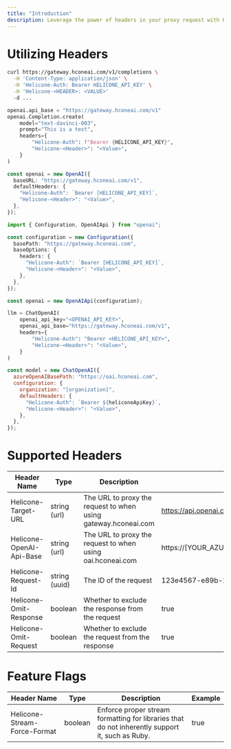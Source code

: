```yaml
---
title: "Introduction"
description: Leverage the power of headers in your proxy request with Helicone to unlock advanced features and capabilities.
---
```


# Utilizing Headers

<CodeGroup>

```bash Curl
curl https://gateway.hconeai.com/v1/completions \
  -H 'Content-Type: application/json' \
  -H 'Helicone-Auth: Bearer HELICONE_API_KEY' \
  -H 'Helicone-<HEADER>: <VALUE>'
  -d ...
```

```python Python
openai.api_base = "https://gateway.hconeai.com/v1"
openai.Completion.create(
    model="text-davinci-003",
    prompt="This is a test",
    headers={
        "Helicone-Auth": f"Bearer {HELICONE_API_KEY}",
        "Helicone-<Header>": "<Value>",
    }
)
```

```typescript Node.js v4+
const openai = new OpenAI({
  baseURL: "https://gateway.hconeai.com/v1",
  defaultHeaders: {
    "Helicone-Auth": `Bearer [HELICONE_API_KEY]`,
    "Helicone-<Header>": "<Value>",
  },
});
```

```typescript Node.js <v4
import { Configuration, OpenAIApi } from "openai";

const configuration = new Configuration({
  basePath: "https://gateway.hconeai.com",
  baseOptions: {
    headers: {
      "Helicone-Auth": `Bearer [HELICONE_API_KEY]`,
      "Helicone-<Header>": "<Value>",
    },
  },
});

const openai = new OpenAIApi(configuration);
```

```python Langchain (Python)
llm = ChatOpenAI(
    openai_api_key="<OPENAI_API_KEY>",
    openai_api_base="https://gateway.hconeai.com/v1",
    headers={
        "Helicone-Auth": "Bearer <HELICONE_API_KEY>",
        "Helicone-<Header>": "<Value>",
    }
)
```

```javascript LangChain JS
const model = new ChatOpenAI({
  azureOpenAIBasePath: "https://oai.hconeai.com",
  configuration: {
    organization: "[organization]",
    defaultHeaders: {
      "Helicone-Auth": `Bearer ${heliconeApiKey}`,
      "Helicone-<Header>": "<Value>",
    },
  },
});
```

</CodeGroup>

# Supported Headers

| Header Name              | Type          | Description                                                    | Example                                               |
| ------------------------ | ------------- | -------------------------------------------------------------- | ----------------------------------------------------- |
| Helicone-Target-URL      | string (url)  | The URL to proxy the request to when using gateway.hconeai.com | https://api.openai.com/v1/engines/davinci/completions |
| Helicone-OpenAI-Api-Base | string (url)  | The URL to proxy the request to when using oai.hconeai.com     | https://[YOUR_AZURE_DOMAIN].openai.azure.com          |
| Helicone-Request-Id      | string (uuid) | The ID of the request                                          | 123e4567-e89b-12d3-a456-426614174000                  |
| Helicone-Omit-Response   | boolean       | Whether to exclude the response from the request               | true                                                  |
| Helicone-Omit-Request    | boolean       | Whether to exclude the request from the response               | true                                                  |

# Feature Flags

| Header Name                  | Type    | Description                                                                                     | Example |
| ---------------------------- | ------- | ----------------------------------------------------------------------------------------------- | ------- |
| Helicone-Stream-Force-Format | boolean | Enforce proper stream formatting for libraries that do not inherently support it, such as Ruby. | true    |
